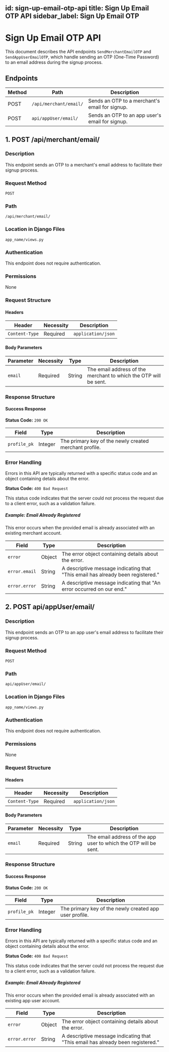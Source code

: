 id: sign-up-email-otp-api
title: Sign Up Email OTP API
sidebar_label: Sign Up Email OTP
---

# Sign Up Email OTP API

This document describes the API endpoints `SendMerchantEmailOTP` and `SendAppUserEmailOTP`, which handle sending an OTP (One-Time Password) to an email address during the signup process.

## Endpoints

| Method | Path                             | Description                                           |
|--------|----------------------------------|-------------------------------------------------------|
| POST   | `/api/merchant/email/`  | Sends an OTP to a merchant's email for signup.        |
| POST   | `api/appUser/email/`  | Sends an OTP to an app user's email for signup.       |

## 1. POST /api/merchant/email/

### Description

This endpoint sends an OTP to a merchant's email address to facilitate their signup process.

### Request Method

`POST`

### Path

`/api/merchant/email/`

### Location in Django Files

`app_name/views.py`

### Authentication

This endpoint does not require authentication.

### Permissions

None

### Request Structure

#### Headers

| Header         | Necessity | Description                         |
|----------------|-----------|-------------------------------------|
| `Content-Type` | Required  | `application/json`                  |

#### Body Parameters

| Parameter | Necessity | Type   | Description                                    |
|-----------|-----------|--------|------------------------------------------------|
| `email`   | Required  | String | The email address of the merchant to which the OTP will be sent. |

### Response Structure

#### Success Response

**Status Code:** `200 OK`

| Field       | Type    | Description                                         |
|-------------|---------|-----------------------------------------------------|
| `profile_pk`| Integer | The primary key of the newly created merchant profile. |

### Error Handling

Errors in this API are typically returned with a specific status code and an object containing details about the error.

**Status Code:** `400 Bad Request`

This status code indicates that the server could not process the request due to a client error, such as a validation failure.

##### Example: Email Already Registered

This error occurs when the provided email is already associated with an existing merchant account.

| **Field**       | **Type** | **Description**                                                     |
|-----------------|----------|---------------------------------------------------------------------|
| `error`         | Object   | The error object containing details about the error.               |
| `error.email`   | String   | A descriptive message indicating that "This email has already been registered." |
| `error.error` | String   | A descriptive message indicating that "An error occurred on our end." |



## 2. POST api/appUser/email/

### Description

This endpoint sends an OTP to an app user's email address to facilitate their signup process.

### Request Method

`POST`

### Path

`api/appUser/email/`

### Location in Django Files

`app_name/views.py`

### Authentication

This endpoint does not require authentication.

### Permissions

None

### Request Structure

#### Headers

| Header         | Necessity | Description                         |
|----------------|-----------|-------------------------------------|
| `Content-Type` | Required  | `application/json`                  |

#### Body Parameters

| Parameter | Necessity | Type   | Description                                    |
|-----------|-----------|--------|------------------------------------------------|
| `email`   | Required  | String | The email address of the app user to which the OTP will be sent. |

### Response Structure

#### Success Response

**Status Code:** `200 OK`

| Field       | Type    | Description                                         |
|-------------|---------|-----------------------------------------------------|
| `profile_pk`| Integer | The primary key of the newly created app user profile. |

### Error Handling

Errors in this API are typically returned with a specific status code and an object containing details about the error.

**Status Code:** `400 Bad Request`

This status code indicates that the server could not process the request due to a client error, such as a validation failure.

##### Example: Email Already Registered

This error occurs when the provided email is already associated with an existing app user account.

| **Field**       | **Type** | **Description**                                                     |
|-----------------|----------|---------------------------------------------------------------------|
| `error`         | Object   | The error object containing details about the error.               |
| `error.error`   | String   | A descriptive message indicating that "This email has already been registered." |
